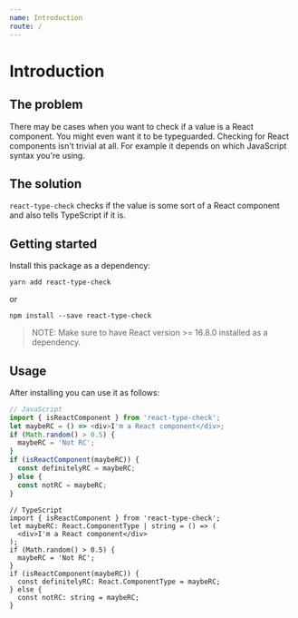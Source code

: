 ```yaml
---
name: Introduction
route: /
---
```


# Introduction
## The problem
There may be cases when you want to check if a value is a React component. You might even want it to be typeguarded. Checking for React components isn't trivial at all. For example it depends on which JavaScript syntax you're using.
## The solution
`react-type-check` checks if the value is some sort of a React component and also tells TypeScript if it is.
## Getting started
Install this package as a dependency:
```
yarn add react-type-check
```
or 
```
npm install --save react-type-check
```
>NOTE: Make sure to have React version >= 16.8.0 installed as a dependency.

## Usage
After installing you can use it as follows:
```js
// JavaScript
import { isReactComponent } from 'react-type-check';
let maybeRC = () => <div>I'm a React component</div>;
if (Math.random() > 0.5) {
  maybeRC = 'Not RC';
}
if (isReactComponent(maybeRC)) {
  const definitelyRC = maybeRC;
} else {
  const notRC = maybeRC;
}
```

```tsx
// TypeScript
import { isReactComponent } from 'react-type-check';
let maybeRC: React.ComponentType | string = () => (
  <div>I'm a React component</div>
);
if (Math.random() > 0.5) {
  maybeRC = 'Not RC';
}
if (isReactComponent(maybeRC)) {
  const definitelyRC: React.ComponentType = maybeRC;
} else {
  const notRC: string = maybeRC;
}
```

